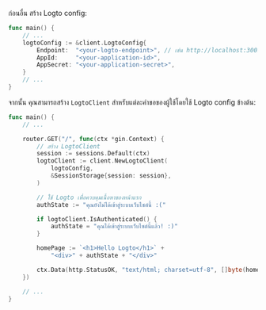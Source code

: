 
ก่อนอื่น สร้าง Logto config:

```go title="main.go"
func main() {
	// ...
	logtoConfig := &client.LogtoConfig{
		Endpoint:  "<your-logto-endpoint>", // เช่น http://localhost:3001
		AppId:     "<your-application-id>",
		AppSecret: "<your-application-secret>",
	}
	// ...
}
```

<GetAppSecret />

จากนั้น คุณสามารถสร้าง `LogtoClient` สำหรับแต่ละคำขอของผู้ใช้โดยใช้ Logto config ข้างต้น:

```go title="main.go"
func main() {
	// ...

	router.GET("/", func(ctx *gin.Context) {
		// สร้าง LogtoClient
		session := sessions.Default(ctx)
		logtoClient := client.NewLogtoClient(
			logtoConfig,
			&SessionStorage{session: session},
		)

		// ใช้ Logto เพื่อควบคุมเนื้อหาของหน้าแรก
		authState := "คุณยังไม่ได้เข้าสู่ระบบเว็บไซต์นี้ :("

		if logtoClient.IsAuthenticated() {
			authState = "คุณได้เข้าสู่ระบบเว็บไซต์นี้แล้ว! :)"
		}

		homePage := `<h1>Hello Logto</h1>` +
			"<div>" + authState + "</div>"

		ctx.Data(http.StatusOK, "text/html; charset=utf-8", []byte(homePage))
	})

	// ...
}
```
